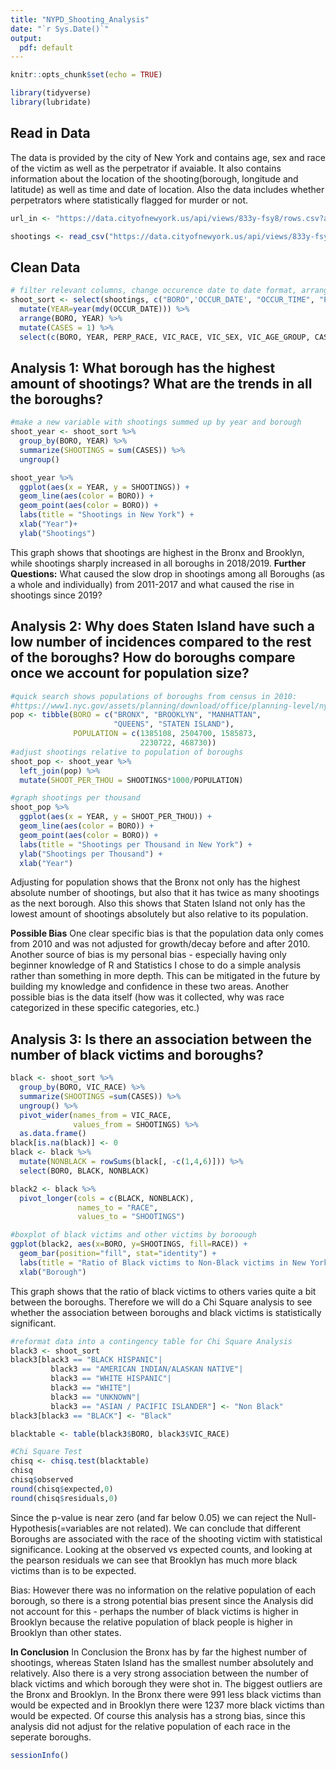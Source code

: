 ---
title: "NYPD_Shooting_Analysis"
date: "`r Sys.Date()`"
output:
  pdf: default
---

```{r setup, include=FALSE}
knitr::opts_chunk$set(echo = TRUE)
```
```{r start_packages, include=FALSE}
library(tidyverse)
library(lubridate)
```

## **Read in Data**
The data is provided by the city of New York and contains age, sex and race of the victim as well as the perpetrator if avaiable.
It also contains information about the location of the shooting(borough, longitude and latitude) as well as time and date of location. Also the data includes whether perpetrators where statistically flagged for murder or not.

```{r read_data, echo=TRUE}
url_in <- "https://data.cityofnewyork.us/api/views/833y-fsy8/rows.csv?accessType=DOWNLOAD"

shootings <- read_csv("https://data.cityofnewyork.us/api/views/833y-fsy8/rows.csv?accessType=DOWNLOAD")
```
## **Clean Data**
```{r clean_data}
# filter relevant columns, change occurence date to date format, arrange in order of boroughs and year, and add Case numbers to make it countable
shoot_sort <- select(shootings, c("BORO",'OCCUR_DATE', "OCCUR_TIME", "PERP_AGE_GROUP", "PERP_SEX", "PERP_RACE", "VIC_AGE_GROUP", "VIC_SEX", "VIC_RACE")) %>%
  mutate(YEAR=year(mdy(OCCUR_DATE))) %>% 
  arrange(BORO, YEAR) %>%
  mutate(CASES = 1) %>%
  select(c(BORO, YEAR, PERP_RACE, VIC_RACE, VIC_SEX, VIC_AGE_GROUP, CASES))
```

## **Analysis 1:** What borough has the highest amount of shootings? What are the trends in all the boroughs?
```{r shooting_by_borough}
#make a new variable with shootings summed up by year and borough
shoot_year <- shoot_sort %>% 
  group_by(BORO, YEAR) %>%
  summarize(SHOOTINGS = sum(CASES)) %>%
  ungroup()

shoot_year %>%
  ggplot(aes(x = YEAR, y = SHOOTINGS)) +
  geom_line(aes(color = BORO)) +
  geom_point(aes(color = BORO)) +
  labs(title = "Shootings in New York") +
  xlab("Year")+
  ylab("Shootings")
```
This graph shows that shootings are highest in the Bronx and Brooklyn, while shootings sharply increased in all boroughs in 2018/2019. 
**Further Questions:** What caused the slow drop in shootings among all Boroughs (as a whole and individually) from 2011-2017 and what caused the rise in shootings since 2019?

## **Analysis 2:** Why does Staten Island have such a low number of incidences compared to the rest of the boroughs? How do boroughs compare once we account for population size?
```{r normalize_population}
#quick search shows populations of boroughs from census in 2010:
#https://www1.nyc.gov/assets/planning/download/office/planning-level/nyc-population/census2010/t_pl_p5_nyc.xlsx
pop <- tibble(BORO = c("BRONX", "BROOKLYN", "MANHATTAN", 
                       "QUEENS", "STATEN ISLAND"),
              POPULATION = c(1385108, 2504700, 1585873,
                             2230722, 468730))
#adjust shootings relative to population of boroughs
shoot_pop <- shoot_year %>% 
  left_join(pop) %>%
  mutate(SHOOT_PER_THOU = SHOOTINGS*1000/POPULATION)

#graph shootings per thousand
shoot_pop %>%
  ggplot(aes(x = YEAR, y = SHOOT_PER_THOU)) +
  geom_line(aes(color = BORO)) +
  geom_point(aes(color = BORO)) +
  labs(title = "Shootings per Thousand in New York") +
  ylab("Shootings per Thousand") +
  xlab("Year")
```
Adjusting for population shows that the Bronx not only has the highest absolute number of shootings, but also that it has twice as many shootings as the next borough.
Also this shows that Staten Island not only has the lowest amount of shootings absolutely but also relative to its population.

**Possible Bias** 
One clear specific bias is that the population data only comes from 2010 and was not adjusted for growth/decay before and after 2010. Another source of bias is my personal bias - especially having only beginner knowledge of R and Statistics I chose to do a simple analysis rather than something in more depth. This can be mitigated in the future by building my knowledge and confidence in these two areas. 
Another possible bias is the data itself (how was it collected, why was race categorized in these specific categories, etc.) 

## **Analysis 3**: Is there an association between the number of black victims and boroughs?
```{r black_by_neighborhood}
black <- shoot_sort %>%
  group_by(BORO, VIC_RACE) %>%
  summarize(SHOOTINGS =sum(CASES)) %>%
  ungroup() %>%
  pivot_wider(names_from = VIC_RACE,
              values_from = SHOOTINGS) %>%
  as.data.frame()
black[is.na(black)] <- 0
black <- black %>%
  mutate(NONBLACK = rowSums(black[, -c(1,4,6)])) %>%
  select(BORO, BLACK, NONBLACK) 

black2 <- black %>%
  pivot_longer(cols = c(BLACK, NONBLACK),
               names_to = "RACE",
               values_to = "SHOOTINGS")

#boxplot of black victims and other victims by boroough
ggplot(black2, aes(x=BORO, y=SHOOTINGS, fill=RACE)) +
  geom_bar(position="fill", stat="identity") +
  labs(title = "Ratio of Black victims to Non-Black victims in New York", y=NULL) +
  xlab("Borough")
```
This graph shows that the ratio of black victims to others varies quite a bit between the boroughs.
Therefore we will do a Chi Square analysis to see whether the association between boroughs and
black victims is statistically significant.


```{r model_black_victims}
#reformat data into a contingency table for Chi Square Analysis
black3 <- shoot_sort
black3[black3 == "BLACK HISPANIC"|
         black3 == "AMERICAN INDIAN/ALASKAN NATIVE"|
         black3 == "WHITE HISPANIC"|
         black3 == "WHITE"|
         black3 == "UNKNOWN"|
         black3 == "ASIAN / PACIFIC ISLANDER"] <- "Non Black"
black3[black3 == "BLACK"] <- "Black"

blacktable <- table(black3$BORO, black3$VIC_RACE)

#Chi Square Test
chisq <- chisq.test(blacktable)
chisq
chisq$observed
round(chisq$expected,0)
round(chisq$residuals,0)
```
Since the p-value is near zero (and far below 0.05) we can reject the 
Null-Hypothesis(=variables are not related). We can conclude that different 
Boroughs are associated with the race of the shooting victim with statistical
significance. Looking at the observed vs expected counts, and looking at the 
pearson residuals we can see that Brooklyn has much more black victims than is to be expected.

Bias: However there was no information on the relative population of each borough,
so there is a strong potential bias present since the Analysis did not account 
for this - perhaps the number of black victims is higher in Brooklyn because
the relative population of black people is higher in Brooklyn than other states.

**In Conclusion**
In Conclusion the Bronx has by far the highest number of shootings, whereas Staten Island has the smallest number absolutely and relatively.
Also there is a very strong association between the number of black victims and which borough they were shot in. The biggest outliers are the Bronx and Brooklyn. In the Bronx there were 991 less black victims than would be expected and in Brooklyn there were 1237 more black victims than would be expected. Of course this analysis has a strong bias, since this analysis did not adjust for the relative population of each race in the seperate boroughs. 

```{r}
sessionInfo()
```


